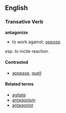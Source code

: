 ==English==
===Transative Verb===
'''antagonize'''
*to work against; [[oppose]].
esp. to incite reaction.

====Contrasted====
*[[appease]], [[quell]]

====Related terms====
*[[agitate]]
*[[antagonism]]
*[[antagonist]]